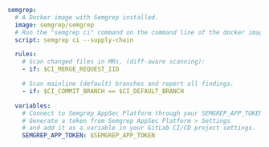 ```yaml
semgrep:
  # A Docker image with Semgrep installed.
  image: semgrep/semgrep
  # Run the "semgrep ci" command on the command line of the docker image.
  script: semgrep ci --supply-chain

  rules:
    # Scan changed files in MRs, (diff-aware scanning):
    - if: $CI_MERGE_REQUEST_IID

    # Scan mainline (default) branches and report all findings.
    - if: $CI_COMMIT_BRANCH == $CI_DEFAULT_BRANCH

  variables:
    # Connect to Semgrep AppSec Platform through your SEMGREP_APP_TOKEN.
    # Generate a token from Semgrep AppSec Platform > Settings
    # and add it as a variable in your GitLab CI/CD project settings.
    SEMGREP_APP_TOKEN: $SEMGREP_APP_TOKEN
```
